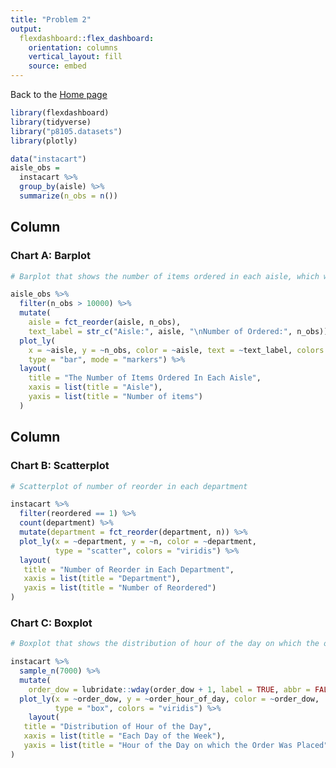 ```yaml
---
title: "Problem 2"
output: 
  flexdashboard::flex_dashboard:
    orientation: columns
    vertical_layout: fill
    source: embed
---
```

Back to the [Home page](index.html)

```r
library(flexdashboard)
library(tidyverse)
library("p8105.datasets")
library(plotly)
```

```r
data("instacart")
aisle_obs = 
  instacart %>%
  group_by(aisle) %>% 
  summarize(n_obs = n())
```
Column {data-width=650}
-----------------------------------------------------------------------

### Chart A: Barplot

```r
# Barplot that shows the number of items ordered in each aisle, which with more than 10000 items ordered.    

aisle_obs %>% 
  filter(n_obs > 10000) %>% 
  mutate(
    aisle = fct_reorder(aisle, n_obs),
    text_label = str_c("Aisle:", aisle, "\nNumber of Ordered:", n_obs)) %>% 
  plot_ly(
    x = ~aisle, y = ~n_obs, color = ~aisle, text = ~text_label, colors = "viridis",
    type = "bar", mode = "markers") %>% 
  layout(
    title = "The Number of Items Ordered In Each Aisle",
    xaxis = list(title = "Aisle"),
    yaxis = list(title = "Number of items")
  )
```

Column {data-width=350}
-----------------------------------------------------------------------

### Chart B: Scatterplot

```r
# Scatterplot of number of reorder in each department

instacart %>% 
  filter(reordered == 1) %>% 
  count(department) %>%  
  mutate(department = fct_reorder(department, n)) %>% 
  plot_ly(x = ~department, y = ~n, color = ~department,
          type = "scatter", colors = "viridis") %>% 
  layout(
   title = "Number of Reorder in Each Department",
   xaxis = list(title = "Department"),
   yaxis = list(title = "Number of Reordered")
)
```

### Chart C: Boxplot

```r
# Boxplot that shows the distribution of hour of the day on which the order was placed on each day of the week by randomly selecting 7000 data.

instacart %>% 
  sample_n(7000) %>% 
  mutate(
    order_dow = lubridate::wday(order_dow + 1, label = TRUE, abbr = FALSE)) %>% 
  plot_ly(x = ~order_dow, y = ~order_hour_of_day, color = ~order_dow,
          type = "box", colors = "viridis") %>% 
    layout(
   title = "Distribution of Hour of the Day",
   xaxis = list(title = "Each Day of the Week"),
   yaxis = list(title = "Hour of the Day on which the Order Was Placed")
)
```

